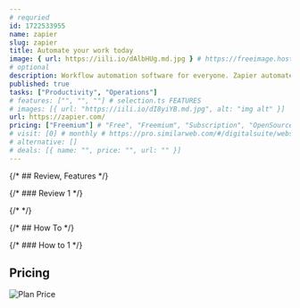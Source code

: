 ```yaml
---
# requried
id: 1722533955
name: zapier
slug: zapier
title: Automate your work today
image: { url: https://iili.io/dAlbHUg.md.jpg } # https://freeimage.host/
# optional
description: Workflow automation software for everyone. Zapier automates your work across 7000+ app integrations, so you can focus on what matters.
published: true
tasks: ["Productivity", "Operations"]
# features: ["", "", ""] # selection.ts FEATURES
# images: [{ url: "https://iili.io/dI8yiYB.md.jpg", alt: "img alt" }]
url: https://zapier.com/
pricing: ["Freemium"] # "Free", "Freemium", "Subscription", "OpenSource", "Paid"
# visit: [0] # monthly # https://pro.similarweb.com/#/digitalsuite/websiteanalysis/home
# alternative: []
# deals: [{ name: "", price: "", url: "" }]
---
```


{/* ## Review, Features */}

{/* ### Review 1 */}

{/* <DetailYoutube videoId="" startTime={0} /> */}

{/* ## How To */}

{/* ### How to 1 */}

## Pricing

<Img
  src="https://p140.p3.n0.cdn.zight.com/items/eDuKGmkb/beb2a0e3-8af7-488a-91bb-a33b73f44c80.jpg"
  alt="Plan Price"
/>
